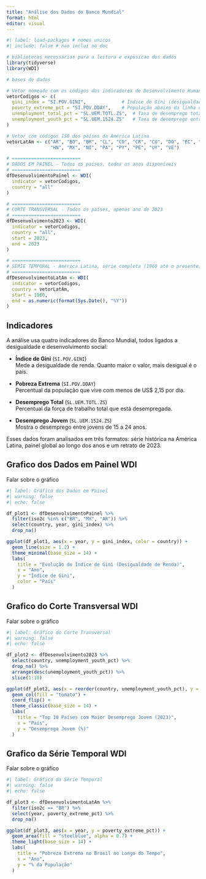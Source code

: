 ---
title: "Análise dos Dados do Banco Mundial"
format: html
editor: visual
---

```{r}
#| label: load-packages # nomes unicos
#| include: false # nao inclui no doc

# bibliotecas necessarias para a leitura e exposicao dos dados
library(tidyverse)
library(WDI)

# bases de dados

# Vetor nomeado com os códigos dos indicadores de Desenvolvimento Humano e Desigualdade
vetorCodigos <- c(
  gini_index = "SI.POV.GINI",             # Índice de Gini (desigualdade de renda)
  poverty_extreme_pct = "SI.POV.DDAY",    # População abaixo da linha de pobreza extrema (US$ 2,15/dia)
  unemployment_total_pct = "SL.UEM.TOTL.ZS",  # Taxa de desemprego total (% da força de trabalho)
  unemployment_youth_pct = "SL.UEM.1524.ZS"   # Taxa de desemprego entre jovens (15-24 anos)
)

# Vetor com códigos ISO dos países da América Latina
vetorLatAm <- c("AR", "BO", "BR", "CL", "CO", "CR", "CU", "DO", "EC", "SV", "GT",
                "HN", "MX", "NI", "PA", "PY", "PE", "UY", "VE")

# =========================
# DADOS EM PAINEL - Todos os países, todos os anos disponíveis
# =========================
dfDesenvolvimentoPainel <- WDI(
  indicator = vetorCodigos,
  country = "all"
)

# =========================
# CORTE TRANSVERSAL - Todos os países, apenas ano de 2023
# =========================
dfDesenvolvimento2023 <- WDI(
  indicator = vetorCodigos,
  country = "all",
  start = 2023,
  end = 2023
)

# =========================
# SÉRIE TEMPORAL - América Latina, série completa (1960 até o presente)
# =========================
dfDesenvolvimentoLatAm <- WDI(
  indicator = vetorCodigos,
  country = vetorLatAm,
  start = 1960,
  end = as.numeric(format(Sys.Date(), "%Y"))
)
```

## Indicadores

A análise usa quatro indicadores do Banco Mundial, todos ligados a desigualdade e desenvolvimento social:

-   **Índice de Gini** (`SI.POV.GINI`)\
    Mede a desigualdade de renda. Quanto maior o valor, mais desigual é o país.

-   **Pobreza Extrema** (`SI.POV.DDAY`)\
    Percentual da população que vive com menos de US\$ 2,15 por dia.

-   **Desemprego Total** (`SL.UEM.TOTL.ZS`)\
    Percentual da força de trabalho total que está desempregada.

-   **Desemprego Jovem** (`SL.UEM.1524.ZS`)\
    Mostra o desemprego entre jovens de 15 a 24 anos.

Esses dados foram analisados em três formatos: série histórica na América Latina, painel global ao longo dos anos e um retrato de 2023.

## Grafico dos Dados em Painel WDI

Falar sobre o gráfico

```{r}
#| label: Gráfico dos Dados em Painel
#| warning: false
#| echo: false

df_plot1 <- dfDesenvolvimentoPainel %>%
  filter(iso2c %in% c("BR", "MX", "AR")) %>%
  select(country, year, gini_index) %>%
  drop_na()

ggplot(df_plot1, aes(x = year, y = gini_index, color = country)) +
  geom_line(size = 1.2) +
  theme_minimal(base_size = 14) +
  labs(
    title = "Evolução do Índice de Gini (Desigualdade de Renda)",
    x = "Ano",
    y = "Índice de Gini",
    color = "País"
  )
```

## Grafico do Corte Transversal WDI

Falar sobre o gráfico

```{r}
#| label: Gráfico do Corte Transversal
#| warning: false
#| echo: false

df_plot2 <- dfDesenvolvimento2023 %>%
  select(country, unemployment_youth_pct) %>%
  drop_na() %>%
  arrange(desc(unemployment_youth_pct)) %>%
  slice(1:10)

ggplot(df_plot2, aes(x = reorder(country, unemployment_youth_pct), y = unemployment_youth_pct)) +
  geom_col(fill = "tomato") +
  coord_flip() +
  theme_classic(base_size = 14) +
  labs(
    title = "Top 10 Países com Maior Desemprego Jovem (2023)",
    x = "País",
    y = "Desemprego Jovem (%)"
  )

```

## Grafico da Série Temporal WDI

Falar sobre o gráfico

```{r}
#| label: Gráfico da Série Temporal
#| warning: false
#| echo: false

df_plot3 <- dfDesenvolvimentoLatAm %>%
  filter(iso2c == "BR") %>%
  select(year, poverty_extreme_pct) %>%
  drop_na()

ggplot(df_plot3, aes(x = year, y = poverty_extreme_pct)) +
  geom_area(fill = "steelblue", alpha = 0.7) +
  theme_light(base_size = 14) +
  labs(
    title = "Pobreza Extrema no Brasil ao Longo do Tempo",
    x = "Ano",
    y = "% da População"
  )


```
